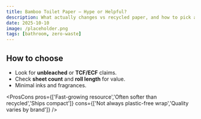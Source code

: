 ```yaml
---
title: Bamboo Toilet Paper — Hype or Helpful?
description: What actually changes vs recycled paper, and how to pick a good roll.
date: 2025-10-10
image: /placeholder.png
tags: [bathroom, zero-waste]
---
```


## How to choose

- Look for **unbleached** or **TCF/ECF** claims.
- Check **sheet count** and **roll length** for value.
- Minimal inks and fragrances.

<ProsCons
  pros={['Fast-growing resource','Often softer than recycled','Ships compact']}
  cons={['Not always plastic-free wrap','Quality varies by brand']}
/>
